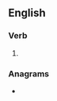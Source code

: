 ==English==

===Verb===
{{head|en|present participle}}

# {{present participle of|emulate|lang=en|nocat=1}}

===Anagrams===
* {{anagrams|en|a=aegilmntu|glutamine|teguminal}}